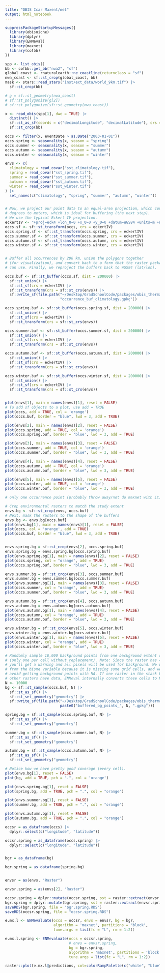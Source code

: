 ```yaml
---
title: "OBIS Ccar Maxent/net"
output: html_notebook
---
```



``` r
suppressPackageStartupMessages({
  library(obisniche)
  library(dplyr)
  library(ENMeval)
  library(maxnet)
  library(cofbb)
})
```



``` r
spp <- list_obis()
bb <- cofbb::get_bb("nwa2", "sf")
global_coast <- rnaturalearth::ne_coastline(returnclass = "sf")
nwa_coast <- sf::st_crop(global_coast, bb)
mask <- stars::read_stars("inst/ext_data/world_9km.tif") |>
  sf::st_crop(bb)

# g = sf::st_geometry(nwa_coast)
# sf::st_polygonize(g[2])
# sf::st_polygonize(sf::st_geometry(nwa_coast))

x <- read_obis(spp[1], dwc = TRUE) |>
  distinct() |>
  sf::st_as_sf(coords = c("decimalLongitude", "decimalLatitude"), crs = 4326) |>
  sf::st_crop(bb)

occs <- filter(x, eventDate > as.Date("2003-01-01"))
occs.spring <- seasonality(x, season = "spring")
occs.summer <- seasonality(x, season = "summer")
occs.autumn <- seasonality(x, season = "autumn")
occs.winter <- seasonality(x, season = "winter")

```

```r

envs <- c(
  climatology = read_covar("sst_climatology.tif"),
  spring = read_covar("sst_spring.tif"),
  summer = read_covar("sst_summer.tif"),
  autumn = read_covar("sst_autumn.tif"),
  winter = read_covar("sst_winter.tif")
) |>
  set_names(c("climatology", "spring", "summer", "autumn", "winter"))



```


```r
# Now, we project our point data to an equal-area projection, which converts our 
# degrees to meters, which is ideal for buffering (the next step). 
# We use the typical Eckert IV projection.
eckertIV <- "+proj=eck4 +lon_0=0 +x_0=0 +y_0=0 +datum=WGS84 +units=m +no_defs"
occs.sf <- sf::st_transform(occs, crs = eckertIV)
occs.spring.sf <- sf::st_transform(occs.spring, crs = eckertIV)
occs.summer.sf <- sf::st_transform(occs.summer, crs = eckertIV)
occs.autumn.sf <- sf::st_transform(occs.autumn, crs = eckertIV)
occs.winter.sf <- sf::st_transform(occs.winter, crs = eckertIV)


# Buffer all occurrences by 200 km, union the polygons together 
# (for visualization), and convert back to a form that the raster package 
# can use. Finally, we reproject the buffers back to WGS84 (lat/lon).

occs.buf <- sf::st_buffer(occs.sf, dist = 200000) |>
  sf::st_union() |> 
  sf::st_sf(crs = eckertIV) |>
  sf::st_transform(crs = sf::st_crs(envs)) |>
  sf::write_sf(file.path("~/Desktop/GradSchoolCode/packages/obis_thermal_niche/inst/ext_data", 
                         "occurrence_buf_climatology.gpkg"))

occs.spring.buf <- sf::st_buffer(occs.spring.sf, dist = 200000) |>
  sf::st_union() |> 
  sf::st_sf(crs = eckertIV) |>
  sf::st_transform(crs = sf::st_crs(envs))

occs.summer.buf <- sf::st_buffer(occs.summer.sf, dist = 200000) |>
  sf::st_union() |> 
  sf::st_sf(crs = eckertIV) |>
  sf::st_transform(crs = sf::st_crs(envs))

occs.autumn.buf <- sf::st_buffer(occs.autumn.sf, dist = 200000) |>
  sf::st_union() |> 
  sf::st_sf(crs = eckertIV) |>
  sf::st_transform(crs = sf::st_crs(envs))

occs.winter.buf <- sf::st_buffer(occs.winter.sf, dist = 200000) |>
  sf::st_union() |> 
  sf::st_sf(crs = eckertIV) |>
  sf::st_transform(crs = sf::st_crs(envs))


plot(envs[1], main = names(envs)[1], reset = FALSE)
# To add sf objects to a plot, use add = TRUE
plot(occs, add = TRUE, col = 'orange')
plot(occs.buf, border = "blue", lwd = 3, add = TRUE)

plot(envs[2], main = names(envs)[2], reset = FALSE)
plot(occs.spring, add = TRUE, col = 'orange')
plot(occs.spring.buf, border = 'blue', lwd = 3, add = TRUE)

plot(envs[3], main = names(envs)[3], reset = FALSE)
plot(occs.summer, add = TRUE, col = 'orange')
plot(occs.summer.buf, border = "blue", lwd = 3, add = TRUE)

plot(envs[4], main = names(envs)[4], reset = FALSE)
plot(occs.autumn, add = TRUE, col = 'orange')
plot(occs.autumn.buf, border = "blue", lwd = 3, add = TRUE)

plot(envs[5], main = names(envs)[5], reset = FALSE)
plot(occs.winter, add = TRUE, col = 'orange')
plot(occs.winter.buf, border = "blue", lwd = 3, add = TRUE)

# only one occurrence point (probably throw away/not do maxnet with it)

```

```r

# Crop environmental rasters to match the study extent
envs.bg <- sf::st_crop(envs, occs.buf)
# Next, mask the rasters to the shape of the buffers
envs.bg <- envs.bg[occs.buf]
plot(envs.bg[1], main = names(envs)[1], reset = FALSE)
plot(occs, col = 'orange', add = TRUE)
plot(occs.buf, border = "blue", lwd = 3, add = TRUE)


envs.spring.bg = sf::st_crop(envs[2], occs.spring.buf)
envs.spring.bg = envs.spring.bg[occs.spring.buf]
plot(envs.spring.bg[1], main = names(envs)[2], reset = FALSE)
plot(occs.spring, col = "orange", add = TRUE)
plot(occs.spring.buf, border = "blue", lwd = 3, add = TRUE)

envs.summer.bg = sf::st_crop(envs[3], occs.summer.buf)
envs.summer.bg = envs.summer.bg[occs.summer.buf]
plot(envs.summer.bg[1], main = names(envs)[3], reset = FALSE)
plot(occs.summer, col = "orange", add = TRUE)
plot(occs.summer.buf, border = "blue", lwd = 3, add = TRUE)

envs.autumn.bg = sf::st_crop(envs[4], occs.autumn.buf)
envs.autumn.bg = envs.autumn.bg[occs.autumn.buf]
plot(envs.autumn.bg[1], main = names(envs)[4], reset = FALSE)
plot(occs.autumn, col = "orange", add = TRUE)
plot(occs.autumn.buf, border = "blue", lwd = 3, add = TRUE)

envs.winter.bg = sf::st_crop(envs[5], occs.winter.buf)
envs.winter.bg = envs.winter.bg[occs.winter.buf]
plot(envs.winter.bg[1], main = names(envs)[5], reset = FALSE)
plot(occs.winter, col = "orange", add = TRUE)
plot(occs.winter.buf, border = "blue", lwd = 3, add = TRUE)


```


```r

# Randomly sample 10,000 background points from one background extent raster 
# (only one per cell without replacement). Note: Since the raster has <10,000 pixels, 
# you'll get a warning and all pixels will be used for background. We will be sampling 
# from the biome variable because it is missing some grid cells, and we are trying to 
# avoid getting background points with NA. If one raster in the stack has NAs where the
# other rasters have data, ENMeval internally converts these cells to NA.
N <- 10000
bg <- sf::st_sample(occs.buf, N) |>
  sf::st_as_sf() |>
  sf::st_set_geometry("geometry") |>
  sf::write_sf(file.path("~/Desktop/GradSchoolCode/packages/obis_thermal_niche/inst/ext_data", 
                         paste0("buffered_bg_points_", N, ".gpkg")))

spring.bg = sf::st_sample(occs.spring.buf, N) |>
  sf::st_as_sf() |>
  sf::st_set_geometry("geometry")

summer.bg = sf::st_sample(occs.summer.buf, N) |>
  sf::st_as_sf() |>
  sf::st_set_geometry("geometry")

autumn.bg = sf::st_sample(occs.autumn.buf, N) |>
  sf::st_as_sf() |>
  sf::st_set_geometry("geometry")

# Notice how we have pretty good coverage (every cell).
plot(envs.bg[1], reset = FALSE)
plot(bg, add = TRUE, pch = ".", col = 'orange')

plot(envs.spring.bg[1], reset = FALSE)
plot(spring.bg, add = TRUE, pch = ".", col = "orange")

plot(envs.summer.bg[1], reset = FALSE)
plot(summer.bg, add = TRUE, pch = ".", col = "orange")

plot(envs.autumn.bg[1], reset = FALSE)
plot(autumn.bg, add = TRUE, pch = ".", col = "orange")

```

```r

occsr = as_dataframe(occs) |>
  dplyr::select(c("longitude", "latitude"))

occsr.spring = as_dataframe(occs.spring) |>
  dplyr::select(c("longitude", "latitude"))


bgr = as_dataframe(bg)

bgr.spring = as_dataframe(spring.bg)


envsr = as(envs, "Raster")

envsr.spring = as(envs[2], "Raster")

occsr.spring = dplyr::mutate(occsr.spring, sst = raster::extract(envsr.spring, occsr.spring))
bgr.spring = dplyr::mutate(bgr.spring, sst = raster::extract(envsr.spring, bgr.spring))
saveRDS(bgr.spring, file = "bgr.spring.RDS")
saveRDS(occsr.spring, file = "occsr.spring.RDS")

e.mx.l <- ENMevaluate(occs = occsr, envs = envsr, bg = bgr, 
                      algorithm = 'maxnet', partitions = 'block', 
                      tune.args = list(fc = "L", rm = 1:2))

e.mx.l.spring <- ENMevaluate(occs = occsr.spring, 
                             # envs = envsr.spring,
                             bg = bgr.spring,
                             algorithm = 'maxnet', partitions = 'block',
                             tune.args = list(fc = "L", rm = 1:2))

raster::plot(e.mx.l@predictions, col=colorRampPalette(c("white", "blue"))(255))
```
